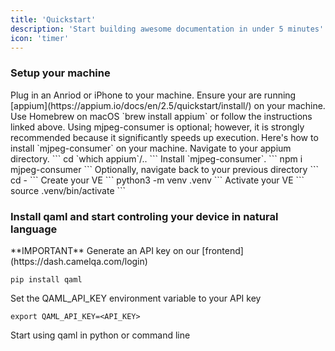 ```yaml
---
title: 'Quickstart'
description: 'Start building awesome documentation in under 5 minutes'
icon: 'timer'
---
```


### Setup your machine

<AccordionGroup>
  <Accordion icon="mobile" title="Plug in a phone">
    Plug in an Anriod or iPhone to your machine. 
  </Accordion>
  <Accordion icon="rectangle-terminal" title="Run Appium in your terminal">
    Ensure your are running [appium](https://appium.io/docs/en/2.5/quickstart/install/) on your machine.
	  Use Homebrew on macOS `brew install appium` or follow the instructions linked above.
	  
  </Accordion>
  <Accordion icon="rectangle-terminal" title="Ensure you have mjpeg-consumer on your machine">
    Using mjpeg-consumer is optional; however, it is strongly recommended because it significantly speeds up execution.
    Here's how to install `mjpeg-consumer` on your machine. Navigate to your appium directory.
    ```
    cd `which appium`/..
    ```
    Install `mjpeg-consumer`.
    ```
    npm i mjpeg-consumer
    ```
    Optionally, navigate back to your previous directory
    ```
    cd -
    ```
  </Accordion>
  <Accordion icon="rectangle-terminal" title="Spin up your virtual environment">
    Create your VE 
    ```
    python3 -m venv .venv
    ```
    Activate your VE
    ```
    source .venv/bin/activate
    ```
  </Accordion>
</AccordionGroup>


### Install qaml and start controling your device in natural language

<Info>
  **IMPORTANT** Generate an API key on our [frontend](https://dash.camelqa.com/login)
</Info>

```
pip install qaml
```

Set the QAML_API_KEY environment variable to your API key
```
export QAML_API_KEY=<API_KEY>
```
Start using qaml in python or command line
